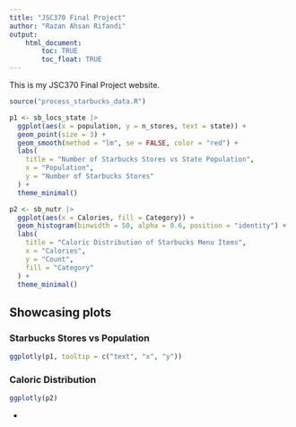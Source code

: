 ```yaml
---
title: "JSC370 Final Project"
author: "Razan Ahsan Rifandi"
output: 
    html_document:
        toc: TRUE
        toc_float: TRUE
---
```


This is my JSC370 Final Project website.

```r
source("process_starbucks_data.R")
```

```r
p1 <- sb_locs_state |>
  ggplot(aes(x = population, y = n_stores, text = state)) +
  geom_point(size = 3) +
  geom_smooth(method = "lm", se = FALSE, color = "red") +
  labs(
    title = "Number of Starbucks Stores vs State Population",
    x = "Population",
    y = "Number of Starbucks Stores"
  ) +
  theme_minimal()
```

```r
p2 <- sb_nutr |> 
  ggplot(aes(x = Calories, fill = Category)) +
  geom_histogram(binwidth = 50, alpha = 0.6, position = "identity") +
  labs(
    title = "Caloric Distribution of Starbucks Menu Items",
    x = "Calories",
    y = "Count",
    fill = "Category"
  ) +
  theme_minimal()
```

## Showcasing plots {.tabset}

### Starbucks Stores vs Population

```r
ggplotly(p1, tooltip = c("text", "x", "y"))
```

### Caloric Distribution

```r
ggplotly(p2)
```

{-}